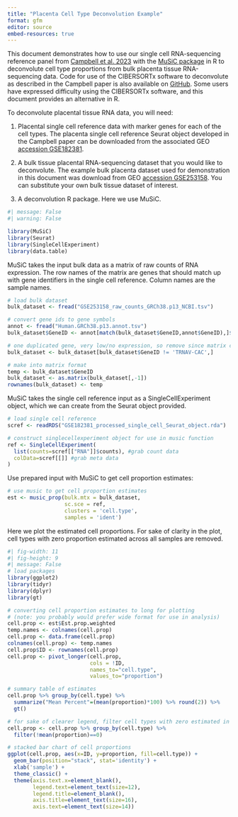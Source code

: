 ---
title: "Placenta Cell Type Deconvolution Example"
format: gfm
editor: source
embed-resources: true
---

This document demonstrates how to use our single cell RNA-sequencing reference panel from [Campbell et al. 2023](https://www.nature.com/articles/s42003-023-04623-6) with the [MuSiC package](https://xuranw.github.io/MuSiC/index.html) in R to deconvolute cell type proportions from bulk placenta tissue RNA-sequencing data. Code for use of the CIBERSORTx software to deconvolute as described in the Campbell paper is also available on [GitHub](https://github.com/bakulskilab/Placental-cell-type-deconvolution-reveals-that-cell-proportions-drive-preeclampsia-gene-expression/blob/main/scripts/cibersortx/cibersortx_docker_code.txt). Some users have expressed difficulty using the CIBERSORTx software, and this document provides an alternative in R.

To deconvolute placental tissue RNA data, you will need:

1.  Placental single cell reference data with marker genes for each of the cell types. The placenta single cell reference Seurat object developed in the Campbell paper can be downloaded from the associated GEO [accession GSE182381](https://www.ncbi.nlm.nih.gov/geo/query/acc.cgi?acc=GSE182381).

2.  A bulk tissue placental RNA-sequencing dataset that you would like to deconvolute. The example bulk placenta dataset used for demonstration in this document was download from GEO [accession GSE253158](https://www.ncbi.nlm.nih.gov/geo/query/acc.cgi?acc=GSE253158). You can substitute your own bulk tissue dataset of interest.

3.  A deconvolution R package. Here we use MuSiC.

```{r}
#| message: False
#| warning: False

library(MuSiC)
library(Seurat)
library(SingleCellExperiment)
library(data.table)
```

MuSiC takes the input bulk data as a matrix of raw counts of RNA expression. The row names of the matrix are genes that should match up with gene identifiers in the single cell reference. Column names are the sample names.

```{r}
# load bulk dataset
bulk_dataset <- fread("GSE253158_raw_counts_GRCh38.p13_NCBI.tsv")

# convert gene ids to gene symbols
annot <- fread("Human.GRCh38.p13.annot.tsv")
bulk_dataset$GeneID <- annot[match(bulk_dataset$GeneID,annot$GeneID),]$Symbol

# one duplicated gene, very low/no expression, so remove since matrix can't have duplicated row names
bulk_dataset <- bulk_dataset[bulk_dataset$GeneID != 'TRNAV-CAC',] 

# make into matrix format
temp <- bulk_dataset$GeneID
bulk_dataset <- as.matrix(bulk_dataset[,-1])
rownames(bulk_dataset) <- temp
```

MuSiC takes the single cell reference input as a SingleCellExperiment object, which we can create from the Seurat object provided.

```{r}
# load single cell reference
scref <- readRDS("GSE182381_processed_single_cell_Seurat_object.rda")

# construct singlecellexperiment object for use in music function
ref <- SingleCellExperiment(
  list(counts=scref[["RNA"]]$counts), #grab count data
  colData=scref[[]] #grab meta data
)
```

Use prepared input with MuSiC to get cell proportion estimates:

```{r}
# use music to get cell proportion estimates
est <- music_prop(bulk.mtx = bulk_dataset,
                  sc.sce = ref,
                  clusters = 'cell.type',
                  samples = 'ident')
```

Here we plot the estimated cell proportions. For sake of clarity in the plot, cell types with zero proportion estimated across all samples are removed.

```{r}
#| fig-width: 11
#| fig-height: 9
#| message: False
# load packages 
library(ggplot2)
library(tidyr)
library(dplyr)
library(gt)

# converting cell proportion estimates to long for plotting 
# (note: you probably would prefer wide format for use in analysis)
cell.prop <- est$Est.prop.weighted 
temp.names <- colnames(cell.prop)
cell.prop <- data.frame(cell.prop)
colnames(cell.prop) <- temp.names
cell.prop$ID <- rownames(cell.prop)
cell.prop <- pivot_longer(cell.prop, 
                          cols = !ID,
                          names_to="cell.type",
                          values_to="proportion")

# summary table of estimates
cell.prop %>% group_by(cell.type) %>%
  summarize("Mean Percent"=(mean(proportion)*100) %>% round(2)) %>%
  gt()

# for sake of clearer legend, filter cell types with zero estimated in all samples
cell.prop <- cell.prop %>% group_by(cell.type) %>%
  filter(!mean(proportion)==0)

# stacked bar chart of cell proportions
ggplot(cell.prop, aes(x=ID, y=proportion, fill=cell.type)) +
  geom_bar(position="stack", stat='identity') +
  xlab('sample') +
  theme_classic() +
  theme(axis.text.x=element_blank(),
        legend.text=element_text(size=12),
        legend.title=element_blank(),
        axis.title=element_text(size=16),
        axis.text=element_text(size=14))
```

